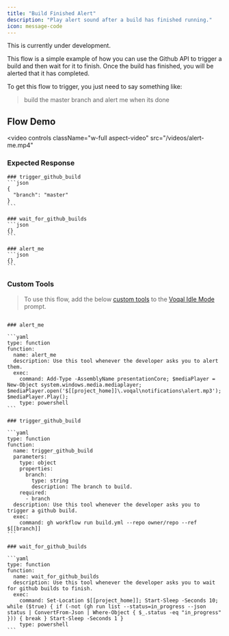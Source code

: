 ```yaml
---
title: "Build Finished Alert"
description: "Play alert sound after a build has finished running."
icon: message-code
---
```


<Warning>This is currently under development.</Warning>

This flow is a simple example of how you can use the Github API to trigger a build and then wait for it to finish.
Once the build has finished, you will be alerted that it has completed.

To get this flow to trigger, you just need to say something like:

> build the master branch and alert me when its done

## Flow Demo

<video
  controls
  className="w-full aspect-video"
  src="/videos/alert-me.mp4"
></video>

### Expected Response

````
### trigger_github_build
```json
{
  "branch": "master"
}
```

### wait_for_github_builds
```json
{}
```

### alert_me
```json
{}
```
````

### Custom Tools

> To use this flow, add the below [custom tools](https://docs.voqal.dev/tools/overview#custom-tools) to the [Voqal Idle Mode](/library/embedded/idle) prompt.

````

### alert_me

```yaml
type: function
function:
  name: alert_me
  description: Use this tool whenever the developer asks you to alert them.
  exec:
    command: Add-Type -AssemblyName presentationCore; $mediaPlayer = New-Object system.windows.media.mediaplayer; $mediaPlayer.open('$[[project_home]]\.voqal\notifications\alert.mp3'); $mediaPlayer.Play();
    type: powershell
```

### trigger_github_build

```yaml
type: function
function:
  name: trigger_github_build
  parameters:
    type: object
    properties:
      branch:
        type: string
        description: The branch to build.
    required:
      - branch
  description: Use this tool whenever the developer asks you to trigger a github build.
  exec:
    command: gh workflow run build.yml --repo owner/repo --ref $[[branch]]
```

### wait_for_github_builds

```yaml
type: function
function:
  name: wait_for_github_builds
  description: Use this tool whenever the developer asks you to wait for github builds to finish.
  exec:
    command: Set-Location $[[project_home]]; Start-Sleep -Seconds 10; while ($true) { if (-not (gh run list --status=in_progress --json status | ConvertFrom-Json | Where-Object { $_.status -eq "in_progress" })) { break } Start-Sleep -Seconds 1 }
    type: powershell
```
````